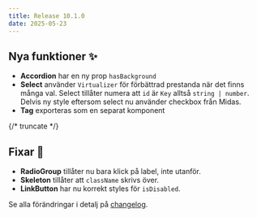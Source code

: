 ```yaml
---
title: Release 10.1.0
date: 2025-05-23
---
```


## Nya funktioner ✨

- **Accordion** har en ny prop `hasBackground`
- **Select** använder `Virtualizer` för förbättrad prestanda när det finns många val. Select tillåter numera
att `id` är `Key` alltså `string | number`. Delvis ny style eftersom select nu använder checkbox från Midas.
- **Tag** exporteras som en separat komponent

{/* truncate */}

## Fixar 💉

- **RadioGroup** tillåter nu bara klick på label, inte utanför.
- **Skeleton** tillåter att `className` skrivs över.
- **LinkButton** har nu korrekt styles för `isDisabled`.

Se alla förändringar i detalj på [changelog](/changelog/10.1.0).


